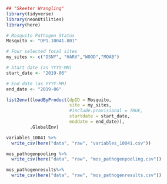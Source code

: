 ```r
## "Skeeter Wrangling"
library(tidyverse)
library(neonUtilities)
library(here)
```

```r
# Mosquito Pathogen Status
Mosquito <- "DP1.10041.001"

# Four selected focal sites
my_sites <- c("DSNY", "HARV","WOOD","MOAB")

# Start date (as YYYY-MM)
start_date <- "2019-06"

# End date (as YYYY-MM)
end_date <- "2019-06"
```

```r
list2env((loadByProduct(dpID = Mosquito, 
                        site = my_sites, 
                        #include.provisional = TRUE,
                        startdate = start_date,
                        enddate = end_date)),
         .GlobalEnv)
```

```r
variables_10041 %>% 
  write_csv(here("data", "raw", "variables_10041.csv"))

```

```r
mos_pathogenpooling %>% 
  write_csv(here("data", "raw", "mos_pathogenpooling.csv"))

```

```r
mos_pathogenresults%>% 
  write_csv(here("data", "raw", "mos_pathogenresults.csv"))

```
      



